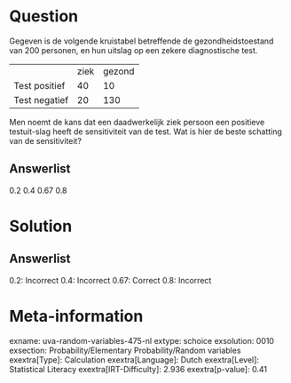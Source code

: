 Question
========

Gegeven is de volgende kruistabel betreffende de gezondheidstoestand van
200 personen, en hun uitslag op een zekere diagnostische test.

  --------------- ------ --------
                  ziek   gezond
  Test positief   40     10
  Test negatief   20     130
  --------------- ------ --------

Men noemt de kans dat een daadwerkelijk ziek persoon een positieve
testuit-slag heeft de sensitiviteit van de test. Wat is hier de beste
schatting van de sensitiviteit?

Answerlist
----------

0.2
0.4
0.67
0.8

Solution
========

Answerlist
----------

0.2: Incorrect
0.4: Incorrect
0.67: Correct
0.8: Incorrect

Meta-information
================
exname: uva-random-variables-475-nl
extype: schoice
exsolution: 0010
exsection: Probability/Elementary Probability/Random variables
exextra[Type]: Calculation
exextra[Language]: Dutch
exextra[Level]: Statistical Literacy
exextra[IRT-Difficulty]: 2.936
exextra[p-value]: 0.41
